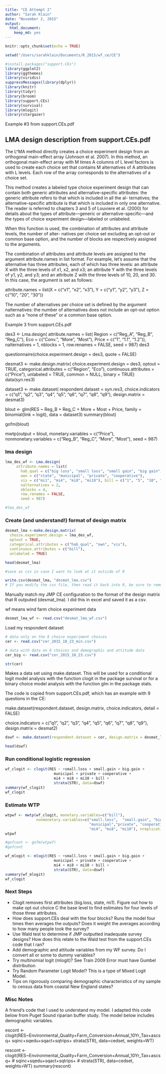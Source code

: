 ```yaml
---
title: "CE Attempt 2"
author: "Sarah Klain"
date: "November 2, 2015"
output: 
  html_document: 
    keep_md: yes
---
```


```r
knitr::opts_chunk$set(echo = TRUE)
```


```r
setwd("/Users/sarahklain/Documents/R_2015/wf_ce/CE")

#install.packages("support.CEs")
library(ggplot2)
library(ggthemes)
library(viridis)
suppressMessages(library(dplyr))
library(knitr)
library(tidyr)
library(broom)
library(support.CEs)
library(survival)
library(mlogit)
library(stargazer)
```
Example #3 from support.CEs.pdf

## LMA design description from support.CEs.pdf

The L^MA method directly creates a choice experiment design from an orthogonal main-effect array (Johnson et al. 2007). In this method, an orthogonal main-effect array with M times A columns of L level factors is used to create each choice set that contains M alternatives of A attributes with L levels. Each row of the array corresponds to the alternatives of a choice set.

This method creates a labeled type choice experiment design that can contain both generic attributes and alternative-specific attributes: the generic attribute refers to that which is included in all the al- ternatives; the alternative-specific attribute is that which is included in only one alternative. The reader is referred to chapters 3 and 5 of Louviere et al. (2000) for details about the types of attribute—generic or alternative-specific—and the types of choice experiment design—labeled or unlabeled.

When this function is used, the combination of attributes and attribute levels, the number of alter- natives per choice set excluding an opt-out or common base option, and the number of blocks are respectively assigned to the arguments.

The combination of attributes and attribute levels are assigned to the argument attribute.names in list format. For example, let’s assume that the alternative has three attributes, each of which has three levels: an attribute X with the three levels of x1, x2, and x3; an attribute Y with the three levels of y1, y2, and y3; and an attribute Z with the three levels of 10, 20, and 30. In this case, the argument is set as follows:

attribute.names = list(X = c("x1", "x2", "x3"),
Y = c("y1", "y2", "y3"), Z = c("10", "20", "30"))

The number of alternatives per choice set is defined by the argument nalternatives: the number of alternatives does not include an opt-out option such as a "none of these" or a common base option.

Example 3 from support.CEs.pdf

des3 <- Lma.design(
 attribute.names = list(
  Region = c("Reg_A", "Reg_B", "Reg_C"),
  Eco = c("Conv.", "More", "Most"),
  Price = c("1", "1.1", "1.2")),
 nalternatives = 1,
 nblocks = 1,
 row.renames = FALSE,
 seed = 987)
des3

questionnaire(choice.experiment.design = des3, quote = FALSE)

desmat3 <- make.design.matrix(
 choice.experiment.design = des3,
 optout = TRUE,
 categorical.attributes = c("Region", "Eco"),
 continuous.attributes = c("Price"),
 unlabeled = TRUE,
 common = NULL,
 binary = TRUE)
data(syn.res3)

dataset3 <- make.dataset(
 respondent.dataset = syn.res3,
 choice.indicators =
  c("q1", "q2", "q3", "q4", "q5", "q6", "q7", "q8", "q9"),
 design.matrix = desmat3)

blout <- glm(RES ~ Reg_B + Reg_C + More + Most + Price,
             family = binomial(link = logit), data = dataset3)
summary(blout)

gofm(blout)

mwtp(output = blout,
 monetary.variables = c("Price"),
 nonmonetary.variables =
  c("Reg_B", "Reg_C", "More", "Most"),
 seed = 987)

### lma design

```r
lma_des_wf <- Lma.design(
     attribute.names = list(
       hab_qual = c("big loss", "small loss", "small gain", "big gain"), 
       own = c("state", "municipal", "private", "cooperative"),
       vis = c("mi1", "mi4", "mi8", "mi10"), bill = c("1", "5", "10", "20")), 
       nalternatives = 2,
       nblocks = 4, 
       row.renames = FALSE,
       seed = 987)

#lma_des_wf
```

### Create (and understand!) format of design matrix

```r
desmat_lma <-make.design.matrix(
  choice.experiment.design = lma_des_wf,
  optout = TRUE,
  categorical.attributes = c("hab_qual", "own", "vis"), 
  continuous.attributes = c("bill"),
  unlabeled = TRUE)

head(desmat_lma)

#save as csv in case I want to look at it outside of R

write.csv(desmat_lma, "desmat_lma.csv")
# If you modify the csv file, then read it back into R, be sure to remove the first column numbered 1,2,3 etc. that is automatically added when a table is written to csv. 
```

Manually match my JMP CE configuration to the format of the design matrix that R outputed (desmat_lma). I did this in excel and saved it as a csv. 

wf means wind farm choice experiment data

```r

desmat_lma_wf <- read.csv("desmat_lma_wf.csv")

```

Load my respondent dataset

```r
# data only on the 8 choice experiment choices
cer <- read.csv("cer_2015_10_23_min.csv")

# data with data on 8 choices and demographic and attitude data
cer_big <- read.csv("cer_2015_10_23.csv")

str(cer)
```

Makes a data set using make.dataset. This will be used for a conditional logit model analysis with the function clogit in the package survival or for a binary choice model analysis with the function glm in the package stats.

The code is copied from support.CEs.pdf, which has an example with 9 questions in the CE:

make.dataset(respondent.dataset, design.matrix,
                 choice.indicators, detail = FALSE)

 choice.indicators = 
  c("q1", "q2", "q3", "q4", "q5", "q6", "q7", "q8", "q9"), 
 design.matrix = desmat2)
 
```r
dswf <- make.dataset(respondent.dataset = cer, design.matrix = desmat_lma_wf, choice.indicators = c("q1", "q2", "q3", "q4", "q5", "q6", "q7", "q8"), detail = TRUE)

head(dswf)
```

### Run conditional logistic regression

```r
wf_clogit <- clogit(RES ~ +small.loss + small.gain + big.gain + 
                      municipal + private + cooperative + 
                      mi4 + mi8 + mi10 + bill + 
                      strata(STR), data=dswf)
summary(wf_clogit)
wf_clogit

```

### Estimate WTP

```r
wtpwf <- mwtp(wf_clogit, monetary.variables=c("bill"), 
              nonmonetary.variables=c("small.loss",  "small.gain", "big.gain", 
                                      "municipal","private", "cooperative", 
                                      "mi4", "mi8", "mi10"), nreplications=1000)
wtpwf

#gofcont <- gofm(wtpwf)
#gofcont
```

```r
wf_mlogit <- mlogit(RES ~ +small.loss + small.gain + big.gain + 
                      municipal + private + cooperative + 
                      mi4 + mi8 + mi10 + bill + 
                      strata(STR), data=dswf)
summary(wf_mlogit)
wf_clogit

```

### Next Steps
* Clogit removes first attributes (big.loss, state, mi1). Figure out how to make opt out choice C the base level to find estimates for four levels of those three attributes.
* How does support.CEs deal with the four blocks? Runs the model four times then averages the outputs? Does it weight the averages according to how many people took the survey?
* Use Wald test to determine if JMP outputted inadequate survey designs? How does this relate to the Wald test from the support.CEs code that I ran? 
* Add demographic and attitude variables from my WF survey. Do I convert all or some to dummy variables?
* Try multinomial logit (mlogit)? See Train 2009
  Error must have Gumbel distribution
* Try Random Parameter Logit Model? This is a type of Mixed Logit Model.
* Tips on rigorously comparing demographic characteristics of my sample to census data from coastal New England states?







### Misc Notes
A friend's code that I used to understand my model. I adapted this code below from Puget Sound riparian buffer study. The model below includes demographic variables. 

escont <- clogit(RES~Environmental_Quality+Farm_Conversion+Annual_10Yr_Tax+ascsq+
                    sqinc+sqedu+sqact+sqtrips+
                    strata(STR), data=cedset, weights=WT)

rescont <- clogit(RES~Environmental_Quality+Farm_Conversion+Annual_10Yr_Tax+ascsq+
                  #  sqinc+sqedu+sqact+sqtrips+
                   # strata(STR), data=cedset, weights=WT)
summary(rescont)




